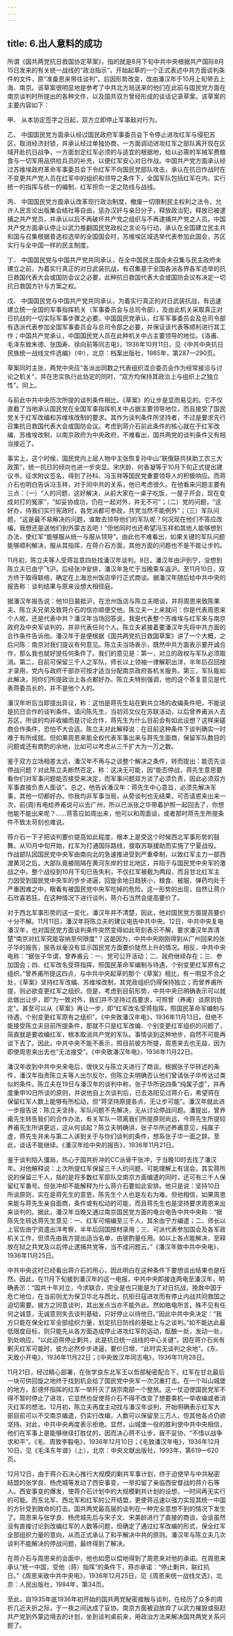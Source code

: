 ```yaml
---
---
---
```

title: 6.出人意料的成功
---



所谓《国共两党抗日救国协定草案》，指的就是8月下旬中共中央根据共产国际8月15日发来的有关统一战线的“政治指示”，开始起草的一个正式表述中共方面谈判条件的文件，原“准备恩来带往谈判”。后因形势改变，改由潘汉年于10月上旬带去上海、南京。该草案很明显地是参考了中共北方局送来的他们在此前与国民党方面在南京谈判时所提出的各种文件，以及国共双方曾经形成的谈话记录草案。该草案的主要内容如下：

甲、 从本协定签字之日起，双方立即停止军事敌对行为。

乙、 中国国民党方面承认经过国民政府军事委员会下令停止进攻红军与侵犯苏区，取消经济封锁，并承认经过单独协商，一方面调动进攻红军之部队离开现在区域开赴抗日战争，一方面划定红军必须的与适宜的根据地，给以必需的军械军费粮食与一切军用品供给兵员的补充，以便红军安心对日作战。中国共产党方面承认经过苏维埃政府革命军事委员会下令红军不向国民党部队攻击，承认在抗日作战时在不变更共产党人员在红军中的组织和领导之条件下，全国军队包括红军在内，实行统一的指挥与统一的编制，红军担负一定之防线与战线。

丙、 中国国民党方面承认改革现行政治制度，撤废一切限制民主权利之法令，允许人民言论出版集会结社等自由，惩办汉奸与亲日分子，释放政治犯，释放已被逮捕之共产党员，并承认以后不再破坏共产党之组织与不再逮捕共产党之人员。中国共产党方面承认停止以武力推翻国民党政权之言论与行动，承认在全国建立民主共和国与召集根据普选权选举的全国国会时，苏维埃区域选举代表参加此国会，苏区实行与全中国一样的民主制度。

丁、 中国国民党与中国共产党共同承认，在全中国民主国会未召集与民主政府未建立之前，为着实行真正的对日武装抗战，有召集基于全国各派各界各军选举的抗日救国代表大会或国防会议之必要，此种抗日救国代表大会或国防会议有决定一切抗日救国方针与方案之权。

戊、 中国国民党与中国共产党共同承认，为着实行真正的对日武装抗战，有迅速建立统一全国的军事指挥机关（军事委员会与总司令部），及由此机关采取真正对日抗战的一切实际军事步骤之必要。中国国民党承认，红军军事委员会及总司令部有选派代表参加全国军事委员会与总司令部之必要，并保证该代表等顺利进行其工作；中国共产党承认，中国国民党人员在此种机关中占主要领导的地位。《洛甫、毛泽东致朱德、张国寿、徐向前等同志电》，1936年10月11日，见《中共中央抗日民族统一战线文件选编》（中），北京：档案出版社，1985年，第287—290页。

草案同时主张，两党中央应“各派出同数之代表组织混合委员会作为经常接洽与讨论之机关”，并在忠实执行此协定的同时，“双方均保持其政治上与组织上之独立性”。同上。

与前此中共中央历次所提的谈判条件相比，《草案》的让步是显而易见的。它不仅直截了当地承认国民党在全国军事指挥机关中占据主要领导地位，而且接受了国民党关于红军改编和苏维埃改制的要求。其作为谈判条件所坚持者，不过是要求先行召集抗日救国代表大会或国防会议。考虑到蒋介石前此条件的核心就在于红军改编、苏维埃改制，以南京政府为中央政府，不难看出，国共两党的谈判条件又有相当接近了。

事实上，这个时候，国民党内上层人物中主张恢复孙中山“联俄联共扶助工农三大政策”，统一抗日的倾向也进一步突显。宋庆龄、何香凝等于10月下旬正式提出建议书，征求附议签名，得到了孙科、冯玉祥等国民党重要领导人的积极响应。而蒋介石也明白告诉冯玉祥，对于同中共的关系，他已考虑很久。在他看来问题主要有三点：（一）“人的问题，这好解决，从前大家在一桌子吃饭，一屋子开会，现在变成对打的冤家”，“如妥协成功，仍在一起对外，并无不可”；（二）党的问题，“这好办，待我们实行宪政时，各党派都可参政，共党当然不能例外”；（三）军队问题，“这是最不易解决的问题，谁敢去领导他们的军队呢？何况现在他们不答应改编，我想还是送他们到外蒙古去吧！”但他同时也还希望冯玉祥和其他人能够想到办法，使红军“能够服从统一与服从领导”。由此也不难看出，如果关键的军队问题能够顺利解决，服从其指挥，在蒋介石方面，其他方面的问题也不是不能让步的。

11月初，陈立夫等人受蒋旨意四处找潘汉年谈判。8日，潘汉年由沪到宁，没想到陈立夫已由宁飞沪。后经张冲安排，潘汉年急忙于当晚乘车返沪。至11月10日，双方终于取得联络，确定在上海沧州饭店举行正式商谈。据潘汉年随后给中共中央的报告称：谈判结果与原来设想大相径庭。

据潘汉年报告说：他10日晨抵沪，在沧州饭店与陈立夫晤谈，并将周恩来致陈果夫、陈立夫兄弟及致蒋介石的信亦顺便交他。陈立夫一上来就问：你是代表周恩来个人呢，还是代表中共？潘汉年当场回答说，我是代表整个苏维埃与红军来与南京政府及中央军谈判的，并非代表任何个人。陈立夫紧接着要潘汉年先将中共方面的合作条件告诉他。潘汉年于是便根据《国共两党抗日救国草案》讲了一个大概，之后问陈：南京对我们提议有何意见。陈立夫当场表示，既然中共方面表示要开诚合作，那么我也就好提任何条件了。我们的意见是：第一，对立的政权与军队必须取消。第二，目前可保留三千人之军队，师长以上领袖一律解职出洋，半年后召回按才录用，党内与政府干部亦可按才适当分配南京政府各机关服务。第三，军队能如此解决，则你们所提政治上各点都好办。陈立夫特别强调，他的这个答复意见是代表蒋委员长的，并不是他个人的。

潘汉年听后当即提出异议，称：这怕是蒋先生站在剿共立场的收编条件吧，不能说是抗日合作的谈判条件。请问陈先生，当初邓文仪在苏联活动，以后曾养甫派人去苏区，所谈的均非收编而是讨论合作，蒋先生为什么目前会有如此设想？这样来磋商合作条件，恐怕不大合适。陈立夫对此解释说：在目前这种条件下谈判确实一时难于有所成就。但如果周恩来能全权代表军事出来与蒋先生面商，保留军队数目的问题或还有商酌的余地，比如可以考虑从三千扩大为一万之数。

鉴于双方立场相差太远，潘汉年不再与之谈整个解决之条件，转而提出：能否先谈停战问题？对此陈立夫断然否定，称：这决无可能，因“能否停战，蒋先生意思要看你们对军事问题能否接受来决定，而军事问题双方谈了必须负责，因此必须双方军事直接负责人面谈”。总之，他告诉潘汉年：蒋先生中心意旨，必须先解决军事，其他一切都好办。你我均非军事当局，从旁谈判也无结果，可否请恩来出来一次，前(周)有电给养甫说可以去广州，所以已派张之华带着护照一起回去了，你想他能不能出来呢？……蒋答应如周出来，他可以和周面谈，或者那时蒋先生所提条件不致太苛刻也难说。

蒋介石一下子把谈判要价提高如此程度，根本上是受这个时候西北军事形势的鼓舞。从10月中旬开始，红军为打通国际路线，接取苏联援助而实施了宁夏战役。作战部队因国民党中央军由南向北的急速推进受到严重牵制，以致红军主力一部西渡黄河之后，大部队竟被阻隔在黄河东岸的甘北地区，并陷于与国民党中央军的激战之中。整个战役到10月下旬已告失利，不仅红军被截为两段，而且甘北红军主力因受到国民党中央军的步步进逼，回旋余地日趋狭小，粮食、被服、弹药均处于严重困难之中，眼看有被国民党中央军吃掉的危险。这一形势的出现，自然让蒋介石欣喜若狂。在这种情况下进行谈判，蒋介石当然会提高要价了。

对于西北军事形势的这一变化，潘汉年并不清楚，因此，他对国民党方面提高要价十分不解。11月11日，潘汉年将陈立夫的建议电告中共中央。12日，中共中央复电潘汉年，也对国民党方面谈判条件突然变得如此苛刻表示不解，要求潘汉年弄清楚“南京对红军究能容纳至何限度”？这是因为，中共中央刚刚得到从广州回来的张子华的报告，报告丝毫没有显示国民党方面要价陡然上升的情况。相反，中共中央电称：“据张子华谓，曾养甫云：一、党可公开活动；二、政府继续存在；三、参加国会；四、红军改名受蒋指挥，照国民革命军编制与待遇，个别变更红军原有之组织。”曾养甫所提这四点，与中共中央起草的那个《草案》相比，有一明显不合之处，《草案》坚持红军改编、苏维埃改制，其党政组织仍得保持独立；而曾养甫所提，则必欲变更红军之组织。但是，考虑到目前形势，中共中央已明确表示可以就此做出让步，即“为一致对外，我们并不坚持过高要求，可照曾（养甫）谈原则协定”。甚至可以从《草案》再让一步，即“红军改名受蒋指挥，照国民革命军编制与待遇，个别变更红军原有之组织”。《中央致潘汉年电》，1936年11月13日。但绝不能接受陈立夫目前所提条件，那就不只是红军改编、个别变更红军组织的问题了，简直就是要收编红军，根本取消共产党的军队。事情谈到这种地步，自然不可能再谈下去了。因此，中共中央不能不表示，照目前彼方所提，周恩来去也无益，因为即使周恩来出去也“无法接受”。《中央致潘汉年电》，1936年11月22日。

潘汉年收到中共中央来电后，很快又与陈立夫进行了商谈。根据张子华转述的条件，潘汉年指责陈立夫等人出尔反尔，但陈立夫明确否认他们曾请张子华传达过类似的条件。陈立夫在19日与潘汉年的谈判中称，张子华所说四条“纯属子虚”，并再度重申10日所谈的原则，并说他自上次谈判后，已去洛阳见过蒋介石，希望蒋在保留红军人数上能够有所松动，但“蒋坚持原提各点，无让步可能”。潘汉年就此进一步报告说：陈立夫坚持，军队问题不先解决，无从讨论停战问题。潘提出，曾养甫先生转告我们的合作办法，有关军队一项离我们所提原则尚远，今蒋先生所提较养甫先生所讲更远，这从何谈起？陈立夫明确讲，张子华所述养甫意见，纯属子虚，蒋先生并未与第二人讲到关于与你们谈判的条件，想系张子华一面之辞。至此，谈话不能继续。《潘汉年给中央的报告》，1936年11月21日。

鉴于谈判陷入僵局，热心于国共折冲的CC派骨干张冲，于当晚10时去找了潘汉年。对他解释说：上次所提红军保留三千人的问题，可能理解上有误会。其实蒋所说的保留三千人，指的是将多数红军部队交南京方面编遣的同时，还可有三千人保留红军番号。但张冲却不能解释为什么蒋介石要如此安排。他只是说：坚持10日所谈原则，实在是蒋先生的意思，陈先生个人也是左右为难。但他相信，如果周恩来能与蒋先生亲自面商，条件或有松动的可能，而且蒋先生也是坚持要求周恩来出来谈判的。据此，潘汉年当晚又通过南京国民党方面的电台电告中共中央称：“据陈先生转达蒋先生意见：一、红军可缩编至三千人，其余由宁方编遣；二、师长以上官佐由宁资遣出洋考察，半年后回国按材录用；三、可派代表参加国会及各军政机关工作，但须先由我方提出适当名单，由彼酌量任用。如以上各点能解决，至释放在狱之共党及以后停止逮捕共党等，当不成问题云。”《潘汉年致中共中央电》，1936年11月25日。

中共中央这时已经看出蒋介石的用心，因此明白在这种条件下要想谈出结果也是枉然。因此，在11月下旬接到潘汉年的这一电报，中共中央即接连两电至潘汉年，明确表示：“国共十年对立，今求联合，完全是也只能是为了对日抗战，挽救中国于危亡地位，在当前则尤为保卫华北与西北，抗拒日寇进攻而有停止内战共同救国之迫切需要。彼方之同意谈判，其出发点当亦不能外此。然如皓电所言，殊不见有任何之诚意，无诚意则失去谈判基础，只好停止以待他日。”因此中共中央决定：“我方只能在保全红军全部组织力量，划定抗日防线的基础上与之谈判。”如不能达此最低限度目标，则只能先从各方面造成停止进攻红军的运动，酝酿一处，发动一处，到处响应，“以此迫蒋停止剿共，此是抗日统一战线的中心关键”。因在蒋介石尚有剿灭红军可能时，彼方必然步步进逼，要价日增，“此时实无谈判之余地”。《东、天致小开电》，1936年11月22日；《中央致汉年同志电》，1936年11月28日。

11月21日，经过精心部署，在张学良东北军王以哲部秘密配合下，红军在甘北最后一块可供回旋之地终于找到机会给了国民党中央军一次沉重打击。在一个叫山城堡的地方，彭德怀指挥的红军一举歼灭了胡宗南部一个整旅。这一仗迫使国民党军不得不暂时停止了进攻，它显然也促使蒋介石不得不改变了想要乘机一举收编或者消灭红军的想法。12月初，陈立夫再度主动找与潘汉年谈判，开始明确表示红军大部目前可以不交南京编遣，仍实行改编，人数可以保留至三万人，但其他各点仍欲坚持。对此，中共中央再度表示拒绝。显然，山城堡一役的胜利使中共中央相信，他们在军事上是能够继续打胜仗的，因而决心蒋不让步，我不妥协，“不惜以战争求和平”。《毛、周致李毅电》，1936年12月10日；《毛致潘汉年电》，1936年12月10日，见《毛泽东年谱》（上），北京：中央文献出版社，1993年，第619—620页。

12月12日，由于蒋介石决心推行大规模的剿共军事计划，终于迫使早与中共秘密结盟的张学良、杨虎城等发动了西安事变，一举扣留了亲临西安督战的蒋介石等人。西安事变的爆发，使蒋介石计划中的大规模剿共计划的设想，一时间再无实行的可能。而东北军、西北军和红军的公开结盟，更使蒋迅速以强力实现其统一中国的方针受到致命的打击。国共两党最高层的谈判在一种完全意想不到的情况下发生了。周恩来与张学良、杨虎城先后与宋子文、宋美龄进行了直接的商谈，会谈虽然没有直接讨论到改编红军的人数等问题，但确定了通过红军改编的形式，保全红军全部组织力量的意向，从而正式承认了和平解决中共的原则。潘汉年与陈立夫几次谈判不能解决的停战问题，最终得到了解决。

在蒋介石与周恩来的会面中，他也如愿以偿地得到了周恩来对他的承诺。在周恩来承认“统一中国，受他（蒋）指挥”的条件下，蒋亦承诺：“停止剿共，联红抗日。”《周恩来致中共中央电》，1936年12月25日，见《周恩来统一战线文选》，北京：人民出版社，1984年，第34页。

至此，自1935年底1936年初开始的国共两党秘密接触与谈判，在经历了众多的周折几近夭折之际，于一夜之间达成了妥协。南京方面被迫放弃了以武力摧毁或驱赶共产党到外蒙边境去的计划，坐到谈判桌前来，用政治方法来解决国共两党关系问题了。
